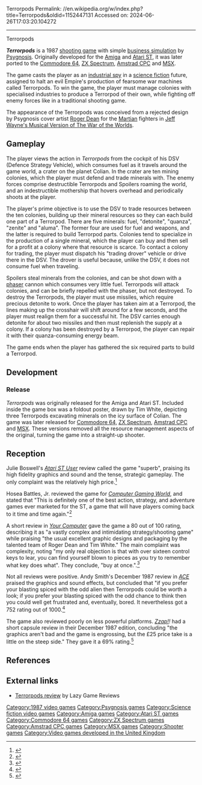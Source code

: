 Terrorpods
Permalink: //en.wikipedia.org/w/index.php?title=Terrorpods&oldid=1152447131
Accessed on: 2024-06-26T17:03:20.104272



------
Terrorpods
{{Infobox video game
|title = Terrorpods
|image = [[File:Terrorpods cover.jpg|frameless|upright=1.15]]
|caption = Box art by Roger Dean
|developer = [[Psygnosis]]
|publisher = {{vgrelease|[[Psygnosis]]}}
|producer =
|programmer = Ian Hetherington
|artist = Roger Dean
|writer =
|composer =
|designer = Ian Hetherington
|engine =
|released = [[1987 in video gaming|1987]]
|genre = [[Shooting game|Shooting]], [[Business simulation game|Business simulation]]
|modes = [[Single-player]]
|platforms = [[Amiga]], [[Atari ST]], [[Commodore 64]], [[Amstrad CPC]], [[ZX Spectrum]], [[MSX]]
}}

'''''Terrorpods''''' is a 1987 [[shooting game]] with simple [[business simulation game|business simulation]] by [[Psygnosis]]. Originally developed for the [[Amiga]] and [[Atari ST]], it was later ported to the [[Commodore 64]], [[ZX Spectrum]], [[Amstrad CPC]] and [[MSX]].

The game casts the player as an [[industrial spy]] in a [[science fiction]] future, assigned to halt an evil Empire's production of fearsome war machines called Terrorpods. To win the game, the player must manage colonies with specialised industries to produce a Terrorpod of their own, while fighting off enemy forces like in a traditional shooting game.

The appearance of the Terrorpods was conceived from a rejected design by Psygnosis cover artist [[Roger Dean (artist)|Roger Dean]] for the [[Martian]] fighters in [[Jeff Wayne's Musical Version of The War of the Worlds]].

== Gameplay ==
The player views the action in ''Terrorpods'' from the cockpit of his DSV (Defence Strategy Vehicle), which consumes fuel as it travels around the game world, a crater on the planet Colian. In the crater are ten mining colonies, which the player must defend and trade minerals with. The enemy forces comprise destructible Terrorpods and Spoilers roaming the world, and an indestructible mothership that hovers overhead and periodically shoots at the player.

The player's prime objective is to use the DSV to trade resources between the ten colonies, building up their mineral resources so they can each build one part of a Terrorpod. There are five minerals: fuel, "detonite", "quanza", "zenite" and "aluma". The former four are used for fuel and weapons, and the latter is required to build Terrorpod parts. Colonies tend to specialize in the production of a single mineral, which the player can buy and then sell for a profit at a colony where that resource is scarce. To contact a colony for trading, the player must dispatch his "trading drover" vehicle or drive there in the DSV. The drover is useful because, unlike the DSV, it does not consume fuel when traveling.

Spoilers steal minerals from the colonies, and can be shot down with a [[Weapons in Star Trek#Phaser|phaser]] cannon which consumes very little fuel. Terrorpods will attack colonies, and can be briefly repelled with the phaser, but not destroyed. To destroy the Terrorpods, the player must use missiles, which require precious detonite to work. Once the player has taken aim at a Terrorpod, the lines making up the crosshair will shift around for a few seconds, and the player must realign them for a successful hit. The DSV carries enough detonite for about two missiles and then must replenish the supply at a colony. If a colony has been destroyed by a Terrorpod, the player can repair it with their quanza-consuming energy beam.

The game ends when the player has gathered the six required parts to build a Terrorpod.

== Development ==

=== Release ===
''Terrorpods'' was originally released for the Amiga and Atari ST. Included inside the game box was a foldout poster, drawn by Tim White, depicting three Terrorpods excavating minerals on the icy surface of Colian.
The game was later released for [[Commodore 64]], [[ZX Spectrum]], [[Amstrad CPC]] and [[MSX]]. These versions removed all the resource management aspects of the original, turning the game into a straight-up shooter.

== Reception ==
Julie Boswell's ''[[Atari ST User]]'' review called the game "superb", praising its high fidelity graphics and sound and the tense, strategic gameplay. The only complaint was the relatively high price.<ref name=ataristuser>{{cite journal |last=Boswell |first=Julie |date=December 1987 |title=Software Reviews |journal=[[Atari ST User]] |url=http://www.atarimania.com/mags/hi_res/atari-st-user-vol-02-issue-10_49.jpg |publisher=Europress |page=48}}</ref>

Hosea Battles, Jr. reviewed the game for ''[[Computer Gaming World]]'', and stated that "This is definitely one of the best action, strategy, and adventure games ever marketed for the ST, a game that will have players coming back to it time and time again."<ref name="CGW45">{{cite magazine |last=Battles, Jr. |first=Hosea |title=Expulsion of the Terrorpods |magazine=Computer Gaming World |date=March 1988 |volume=1 |issue=45 |pages=39, 42}}</ref>

A short review in ''[[Your Computer (British magazine)|Your Computer]]'' gave the game a 80 out of 100 rating, describing it as "a vastly complex and intimidating strategy/shooting game" while praising "the usual excellent graphic designs and packaging by the talented team of Roger Dean and Tim White." The main complaint was complexity, noting "my only real objection is that with over sixteen control keys to lear, you can find yourself blown to pieces as you try to remember what key does what". They conclude, "buy at once.".<ref>{{cite magazine |magazine=Your Computer |url=https://archive.org/details/your-computer-magazine-1987-12/page/n53 |title=Terrorpods |date=December 1987 |page=54}}</ref>

Not all reviews were positive. Andy Smith's December 1987 review in ''[[ACE (magazine)|ACE]]'' praised the graphics and sound effects, but concluded that "if you prefer your blasting spiced with the odd alien then Terrorpods could be worth a look; if you prefer your blasting spiced with the odd chance to think then you could well get frustrated and, eventually, bored. It nevertheless got a 752 rating out of 1000.<ref>{{cite magazine |magazine=ACE |date=December 1987 |page=78 |first=Andy |last=Smith |title=Terrorpods: Tripod trouble from Psygnosis |url=https://archive.org/details/ace-magazine-03/page/n77/mode/2up}}</ref>

The game also reviewed poorly on less powerful platforms. ''[[Zzap!64|Zzap!]]!'' had a short capsule review in their December 1987 edition, concluding "the graphics aren't bad and the game is engrossing, but the £25 price take is a little on the steep side." They gave it a 69% rating.<ref>{{cite magazine |magazine=Zzap! |title=Terrorpods |date=December 1987 |page=64 |url=https://archive.org/details/zzap64-magazine-032/page/n117/}}</ref>

== References ==
{{reflist}}

== External links ==

* [https://www.youtube.com/watch?v=5WyqlXlSV1k Terrorpods review] by Lazy Game Reviews

[[Category:1987 video games]]
[[Category:Psygnosis games]]
[[Category:Science fiction video games]]
[[Category:Amiga games]]
[[Category:Atari ST games]]
[[Category:Commodore 64 games]]
[[Category:ZX Spectrum games]]
[[Category:Amstrad CPC games]]
[[Category:MSX games]]
[[Category:Shooter games]]
[[Category:Video games developed in the United Kingdom]]